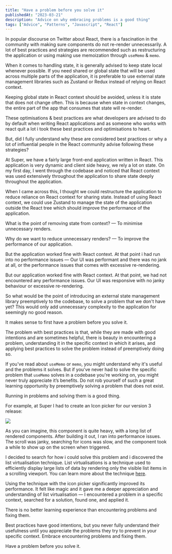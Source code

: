 ```yaml
---
title: "Have a problem before you solve it"
publishedAt: "2023-03-21"
description: "Advice on why embracing problems is a good thing"
tags: ["Advice", "Patterns", "Javascript", "React"]
---
```


In popular discourse on Twitter about React, there is a fascination in the community with making sure components do not re-render unnecessarily. A lot of best practices and strategies are recommended such as restructuring the application or using making use memoization through `useMemo` & `memo`.

When it comes to handling state, it is generally advised to keep state local whenever possible. If you need shared or global state that will be used across multiple parts of the application, it is preferable to use external state management libraries such as Zustand or Redux instead of relying on React context.

Keeping global state in React context should be avoided, unless it is state that does not change often. This is because when state in context changes, the entire part of the app that consumes that state will re-render.

These optimisations & best practices are what developers are advised to do by default when writing React applications and as someone who works with react quit a lot i took these best practices and optimisations to heart.

But, did I fully understand why these are considered best practices or why a lot of influential people in the React community advise following these strategies?

At Super, we have a fairly large front-end application written in React. This application is very dynamic and client side heavy, we rely a lot on state. On my first day, I went through the codebase and noticed that React context was used extensively throughout the application to share state deeply throughout the application.

When I came across this, I thought we could restructure the application to reduce reliance on React context for sharing state. Instead of using React context, we could use Zustand to manage the state of the application outside the React tree which should improve the performance of the application.

What is the point of removing state from context? — To minimise unnecessary renders.

Why do we want to reduce unnecessary renders? — To improve the performance of our application.

But the application worked fine with React context. At that point i had run into no performance issues — Our UI was performant and there was no jank at all, or the performance issues that comes with excessive re-rendering.

But our application worked fine with React context. At that point, we had not encountered any performance issues. Our UI was responsive with no janky behaviour or excessive re-rendering.

So what would be the point of introducing an external state management library preemptively to the codebase, to solve a problem that we don't have yet? This would only add unnecessary complexity to the application for seemingly no good reason.

It makes sense to first have a problem before you solve it.

The problem with best practices is that, while they are made with good intentions and are sometimes helpful, there is beauty in encountering a problem, understanding it in the specific context in which it arises, and applying best practices to solve the problem instead of preemptively doing so.

If you've read about `useMemo` or `memo`, you might understand why it's useful and the problems it solves. But if you've never had to solve the specific problem that `useMemo` solves in a codebase you're working on, you might never truly appreciate it’s benefits. Do not rob yourself of such a great learning opportunity by preemptively solving a problem that does not exist.

Running in problems and solving them is a good thing.

For example, at Super I had to create an Icon picker for our version 3 release:

<Image
  src="/posts/have-a-problem-before-you-solve-it/icon-picker-demo.gif"
  width={1000}
  height={720}
/>

As you can imagine, this component is quite heavy, with a long list of rendered components. After building it out, I ran into performance issues. The scroll was janky, searching for icons was slow, and the component took a while to show up on the screen when triggered.

I decided to search for how i could solve this problem and i discovered the list virtualisation technique. List virtualisations is a technique used to efficiently display large lists of data by rendering only the visible list items in a scrolling viewport. You can learn more about the technique [here](https://www.patterns.dev/posts/virtual-lists).

Using the technique with the icon picker significantly improved its performance. It felt like magic and it gave me a deeper appreciation and understanding of list virtualisation — I encountered a problem in a specific context, searched for a solution, found one, and applied it.

There is no better learning experience than encountering problems and fixing them.

Best practices have good intentions, but you never fully understand their usefulness until you appreciate the problems they try to prevent in your specific context. Embrace encountering problems and fixing them.

Have a problem before you solve it.
